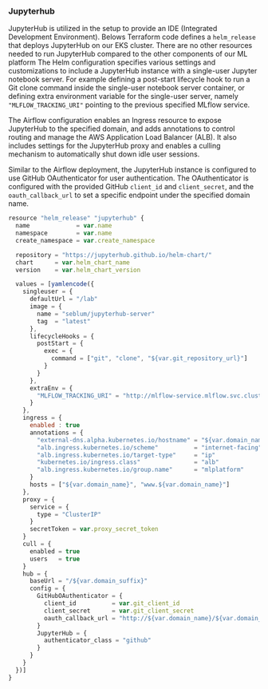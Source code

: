 ### Jupyterhub

JupyterHub is utilized in the setup to provide an IDE (Integrated Development Environment). Belows Terraform code defines a `helm_release` that deploys JupyterHub on our EKS cluster. There are no other resources needed to run JupyterHub compared to the other components of our ML platform
The Helm configuration specifies various settings and customizations to include a JupyterHub instance with a single-user Jupyter notebook server. For example defining a post-start lifecycle hook to run a Git clone command inside the single-user notebook server container, or defining extra environment variable for the single-user server, namely `"MLFLOW_TRACKING_URI"` pointing to the previous specified MLflow service.

The Airflow configuration enables an Ingress resource to expose JupyterHub to the specified domain, and adds annotations to control routing and manage the AWS Application Load Balancer (ALB). It also includes settings for the JupyterHub proxy and enables a culling mechanism to automatically shut down idle user sessions.

Similar to the Airflow deployment, the JupyterHub instance is configured to use GitHub OAuthenticator for user authentication. The OAuthenticator is configured with the provided GitHub `client_id` and `client_secret`, and the `oauth_callback_url` to set a specific endpoint under the specified domain name.

\footnotesize
```javascript
resource "helm_release" "jupyterhub" {
  name             = var.name
  namespace        = var.name
  create_namespace = var.create_namespace

  repository = "https://jupyterhub.github.io/helm-chart/"
  chart      = var.helm_chart_name
  version    = var.helm_chart_version

  values = [yamlencode({
    singleuser = {
      defaultUrl = "/lab"
      image = {
        name = "seblum/jupyterhub-server"
        tag  = "latest"
      },
      lifecycleHooks = {
        postStart = {
          exec = {
            command = ["git", "clone", "${var.git_repository_url}"]
          }
        }
      },
      extraEnv = {
        "MLFLOW_TRACKING_URI" = "http://mlflow-service.mlflow.svc.cluster.local"
      }
    },
    ingress = {
      enabled : true
      annotations = {
        "external-dns.alpha.kubernetes.io/hostname" = "${var.domain_name}"
        "alb.ingress.kubernetes.io/scheme"          = "internet-facing"
        "alb.ingress.kubernetes.io/target-type"     = "ip"
        "kubernetes.io/ingress.class"               = "alb"
        "alb.ingress.kubernetes.io/group.name"      = "mlplatform"
      }
      hosts = ["${var.domain_name}", "www.${var.domain_name}"]
    },
    proxy = {
      service = {
        type = "ClusterIP"
      }
      secretToken = var.proxy_secret_token
    }
    cull = {
      enabled = true
      users   = true
    }
    hub = {
      baseUrl = "/${var.domain_suffix}"
      config = {
        GitHubOAuthenticator = {
          client_id          = var.git_client_id
          client_secret      = var.git_client_secret
          oauth_callback_url = "http://${var.domain_name}/${var.domain_suffix}/hub/oauth_callback"
        }
        JupyterHub = {
          authenticator_class = "github"
        }
      }
    }
  })]
}
```
\normalsize
